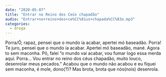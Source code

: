 ```yaml
---
date: "2020-05-07"
title: "Entrar no Reino dos Ceús chapadão"
audio: "Entrar+no+reino+dos+ce%CC%81us+chapada%CC%83o.mp3"
categories:
  - droga
---
```


Porra/Ô, rapaz, pensei que o mundo ia acabar, apertei mó baseadão. Porra! Te juro, pensei que o mundo ia acabar. Apertei mó baseadão, mané. Agora to sem maconha. Pô, falei “o mundo vai acabar, vou fumar logo essa merda aqui. Porra... Vou entrar no reino dos céus chapadão, muito louco, desenrolar meus pecados.” Acabou que o mundo não acabou e eu fiquei sem maconha, é mole, dono(?)? Mas brota, brota que nós(nois) desenrola.